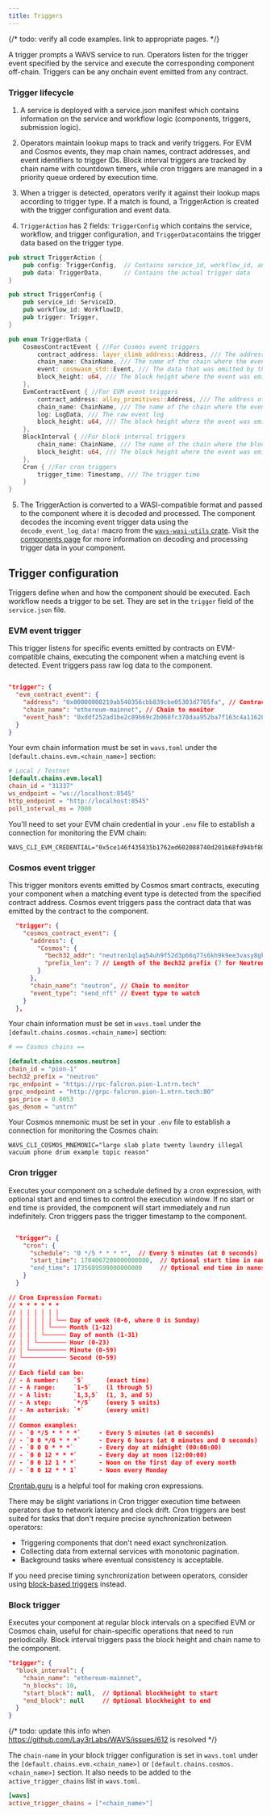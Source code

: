 ```yaml
---
title: Triggers
---
```

<!--docsignore
docsignore-->


{/* todo: verify all code examples. link to appropriate pages. */}

A trigger prompts a WAVS service to run. Operators listen for the trigger event specified by the service and execute the corresponding component off-chain. Triggers can be any onchain event emitted from any contract.

### Trigger lifecycle

1. A service is deployed with a service.json manifest which contains information on the service and workflow logic (components, triggers, submission logic).

2. Operators maintain lookup maps to track and verify triggers. For EVM and Cosmos events, they map chain names, contract addresses, and event identifiers to trigger IDs. Block interval triggers are tracked by chain name with countdown timers, while cron triggers are managed in a priority queue ordered by execution time.

3. When a trigger is detected, operators verify it against their lookup maps according to trigger type. If a match is found, a TriggerAction is created with the trigger configuration and event data.

4. `TriggerAction` has 2 fields: `TriggerConfig` which contains the service, workflow, and trigger configuration, and `TriggerData`contains the trigger data based on the trigger type.

```rust
pub struct TriggerAction {
    pub config: TriggerConfig,  // Contains service_id, workflow_id, and trigger type
    pub data: TriggerData,      // Contains the actual trigger data
}

pub struct TriggerConfig {
    pub service_id: ServiceID,
    pub workflow_id: WorkflowID,
    pub trigger: Trigger,
}

pub enum TriggerData {
    CosmosContractEvent { //For Cosmos event triggers
        contract_address: layer_climb_address::Address, /// The address of the contract that emitted the event
        chain_name: ChainName, /// The name of the chain where the event was emitted
        event: cosmwasm_std::Event, /// The data that was emitted by the contract
        block_height: u64, /// The block height where the event was emitted
    },
    EvmContractEvent { //For EVM event triggers
        contract_address: alloy_primitives::Address, /// The address of the contract that emitted the event
        chain_name: ChainName, /// The name of the chain where the event was emitted
        log: LogData, /// The raw event log
        block_height: u64, /// The block height where the event was emitted
    },
    BlockInterval { //For block interval triggers
        chain_name: ChainName, /// The name of the chain where the blocks are checked
        block_height: u64, /// The block height where the event was emitted
    },
    Cron { //For cron triggers
        trigger_time: Timestamp, /// The trigger time
    }
}
```

5. The TriggerAction is converted to a WASI-compatible format and passed to the component where it is decoded and processed. The component decodes the incoming event trigger data using the `decode_event_log_data!` macro from the [`wavs-wasi-utils` crate](https://docs.rs/wavs-wasi-utils/latest/wavs_wasi_utils/macro.decode_event_log_data.html). Visit the [components page](./components/component) for more information on decoding and processing trigger data in your component.


## Trigger configuration

Triggers define when and how the component should be executed. Each workflow needs a trigger to be set. They are set in the `trigger` field of the `service.json` file.

### EVM event trigger

This trigger listens for specific events emitted by contracts on EVM-compatible chains, executing the component when a matching event is detected. Event triggers pass raw log data to the component.

```json

"trigger": {
  "evm_contract_event": {
    "address": "0x00000000219ab540356cbb839cbe05303d7705fa", // Contract address to monitor
    "chain_name": "ethereum-mainnet", // Chain to monitor
    "event_hash": "0xddf252ad1be2c89b69c2b068fc378daa952ba7f163c4a11628f55a4df523b3ef" // Event hash (32 bytes)
  }
}

```

Your evm chain information must be set in `wavs.toml` under the `[default.chains.evm.<chain_name>]` section:

```toml wavs.toml
# Local / Testnet
[default.chains.evm.local]
chain_id = "31337"
ws_endpoint = "ws://localhost:8545"
http_endpoint = "http://localhost:8545"
poll_interval_ms = 7000
```

You'll need to set your EVM chain credential in your `.env` file to establish a connection for monitoring the EVM chain:

```env .env
WAVS_CLI_EVM_CREDENTIAL="0x5ce146f435835b1762ed602088740d201b68fd94bf808f97fd04588f1a63c9ab"
```

### Cosmos event trigger

This trigger monitors events emitted by Cosmos smart contracts, executing your component when a matching event type is detected from the specified contract address. Cosmos event triggers pass the contract data that was emitted by the contract to the component.

```json
  "trigger": {
    "cosmos_contract_event": {
      "address": {
        "Cosmos": {
          "bech32_addr": "neutron1qlaq54uh9f52d3p66q77s6kh9k9ee3vasy8gkdkk3yvgezcs6zts0mkcv4", // Contract address to monitor
          "prefix_len": 7 // Length of the Bech32 prefix (7 for Neutron)
        }
      },
      "chain_name": "neutron", // Chain to monitor
      "event_type": "send_nft" // Event type to watch
    }
  },
```

Your chain information must be set in `wavs.toml` under the `[default.chains.cosmos.<chain_name>]` section:

```toml wavs.toml
# == Cosmos chains ==

[default.chains.cosmos.neutron]
chain_id = "pion-1"
bech32_prefix = "neutron"
rpc_endpoint = "https://rpc-falcron.pion-1.ntrn.tech"
grpc_endpoint = "http://grpc-falcron.pion-1.ntrn.tech:80"
gas_price = 0.0053
gas_denom = "untrn"
```

Your Cosmos mnemonic must be set in your `.env` file to establish a connection for monitoring the Cosmos chain:

```env .env
WAVS_CLI_COSMOS_MNEMONIC="large slab plate twenty laundry illegal vacuum phone drum example topic reason"
```

### Cron trigger

Executes your component on a schedule defined by a cron expression, with optional start and end times to control the execution window. If no start or end time is provided, the component will start immediately and run indefinitely. Cron triggers pass the trigger timestamp to the component.

```json

  "trigger": {
    "cron": {
      "schedule": "0 */5 * * * *",  // Every 5 minutes (at 0 seconds)
      "start_time": 1704067200000000000,  // Optional start time in nanoseconds since Unix epoch (2024-01-01T00:00:00Z) (default: null)
      "end_time": 1735689599000000000     // Optional end time in nanoseconds since Unix epoch (default: null)
    }
  }

// Cron Expression Format:
// * * * * * *
// │ │ │ │ │ │
// │ │ │ │ │ └── Day of week (0-6, where 0 is Sunday)
// │ │ │ │ └──── Month (1-12)
// │ │ │ └────── Day of month (1-31)
// │ │ └──────── Hour (0-23)
// │ └────────── Minute (0-59)
// └──────────── Second (0-59)
//
// Each field can be:
// - A number:    `5`      (exact time)
// - A range:     `1-5`    (1 through 5)
// - A list:      `1,3,5`  (1, 3, and 5)
// - A step:      `*/5`    (every 5 units)
// - An asterisk: `*`      (every unit)
//
// Common examples:
// - `0 */5 * * * *`     - Every 5 minutes (at 0 seconds)
// - `0 0 */6 * * *`     - Every 6 hours (at 0 minutes and 0 seconds)
// - `0 0 0 * * *`       - Every day at midnight (00:00:00)
// - `0 0 12 * * *`      - Every day at noon (12:00:00)
// - `0 0 12 1 * *`      - Noon on the first day of every month
// - `0 0 12 * * 1`      - Noon every Monday
```

[Crontab.guru](https://crontab.guru/) is a helpful tool for making cron expressions.

<Callout title="Cron trigger latency" type="info">

There may be slight variations in Cron trigger execution time between operators due to network latency and clock drift. Cron triggers are best suited for tasks that don't require precise synchronization between operators:
- Triggering components that don't need exact synchronization.
- Collecting data from external services with monotonic pagination.
- Background tasks where eventual consistency is acceptable.

If you need precise timing synchronization between operators, consider using [block-based triggers](#block-trigger) instead.

</Callout>

### Block trigger

Executes your component at regular block intervals on a specified EVM or Cosmos chain, useful for chain-specific operations that need to run periodically. Block interval triggers pass the block height and chain name to the component.

```json
"trigger": {
  "block_interval": {
    "chain_name": "ethereum-mainnet",
    "n_blocks": 10,
    "start_block": null,  // Optional blockheight to start
    "end_block": null     // Optional blockheight to end
  }
}
```

{/* todo: update this info when https://github.com/Lay3rLabs/WAVS/issues/612 is resolved */}

The `chain-name` in your block trigger configuration is set in `wavs.toml` under the `[default.chains.evm.<chain_name>]` or `[default.chains.cosmos.<chain_name>]` section. It also needs to be added to the `active_trigger_chains` list in `wavs.toml`.

```toml
[wavs]
active_trigger_chains = ["<chain_name>"]
```

